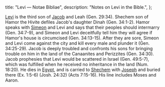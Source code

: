  title: "Levi — Notae Bibliae",
  description: "Notes on Levi in the Bible.",
};

<Initial text="Levi"/>

[Levi](/glossary/names#levi) is the third son of [Jacob](/people/patriarchs/jacob) and Leah (Gen. 29:34). Shechem son of Hamor the Hivite defiles Jacob's daughter Dinah (Gen. 34:1-2). Hamor speaks with [Simeon](/people/twelve-tribes-of-israel/simeon) and Levi and says that their peoples should intermarry (Gen. 34:7-9), and Simeon and Levi deceitfully tell him they will agree if Hamor's house is circumcised (Gen. 34:13-15). After they are sore, Simeon and Levi come against the city and kill every male and plunder it (Gen. 34:25-29). Jacob is deeply troubled and confronts his sons for bringing trouble on him in the land of the Canaanites and Perizzites (Gen. 34:30). Jacob prophesies that Levi would be scattered in Israel (Gen. 49:5-7), which was fulfilled when he received no inheritance in the land (Num. 18:20). He dies in [Egypt](/places/old-testament/genesis/egypt), and is carried to [Shechem](/places/old-testament/genesis/shechem) with [Joseph](/people/twelve-tribes-of-israel/joseph) and buried there (Ex. 1:5-6) (Josh. 24:32) (Acts 7:15-16). His line includes Moses and Aaron.

